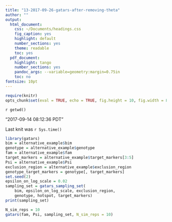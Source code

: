 ```yaml
---
title: "13-2017-09-26-gatars-after-removing-theta"
author: ""
output:
  html_document:
    css: ~/Documents/headings.css
    fig_caption: yes
    highlight: default
    number_sections: yes
    theme: readable
    toc: yes
  pdf_document:
    highlight: tango
    number_sections: yes
    pandoc_args: --variable=geometry:margin=0.75in
    toc: no
fontsize: 10pt
---
```

<A NAME="top"> </A>

```r
require(knitr)
opts_chunk$set(eval = TRUE, echo = TRUE, fig.height = 10, fig.width = 8, tidy=FALSE)
```

`r getwd()`  

"2017-09-14 08:12:36 PDT"

Last knit was `r Sys.time()`

```r
library(gatars)
bim = alternative_example$bim
genotype = alternative_example$genotype
fam = alternative_example$fam
target_markers = alternative_example$target_markers[3:5]
Psi = alternative_example$Psi
exclusion_region = alternative_example$exclusion_region
genotype_target_markers = genotype[, target_markers]
set.seed(2)
epsilon_on_log_scale = 0.02
sampling_set = gatars_sampling_set(
    bim, epsilon_on_log_scale, exclusion_region,
    genotype, hotspot, target_markers)
print(sampling_set)

N_sim_reps = 10
gatars(fam, Psi, sampling_set, N_sim_reps = 10)
```
